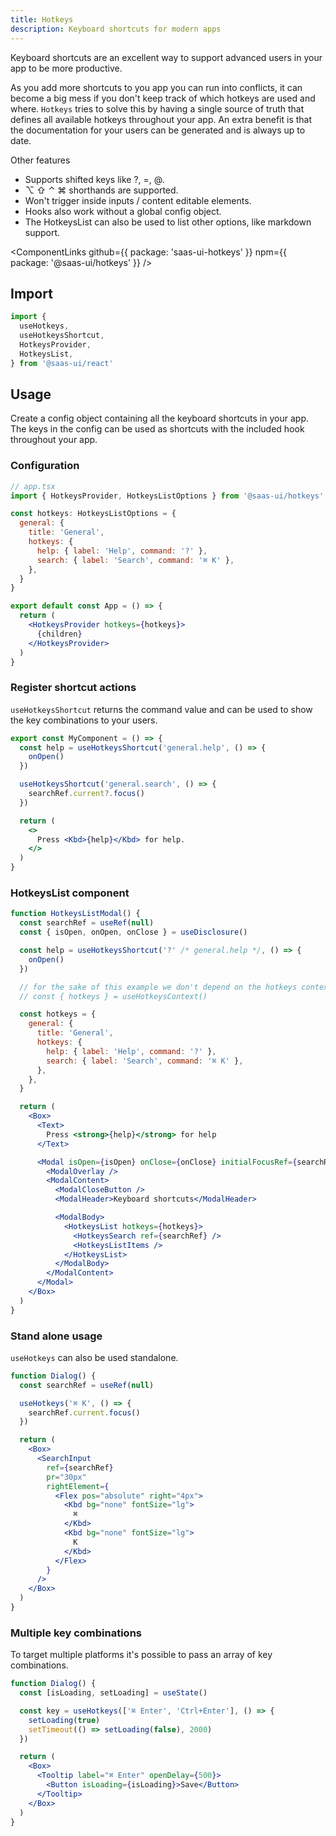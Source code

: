 ```yaml
---
title: Hotkeys
description: Keyboard shortcuts for modern apps
---
```


Keyboard shortcuts are an excellent way to support advanced users
in your app to be more productive.

As you add more shortcuts to you app you can run into conflicts,
it can become a big mess if you don't keep track of which hotkeys are used and where.
`Hotkeys` tries to solve this by having a single source of truth that defines
all available hotkeys throughout your app.
An extra benefit is that the documentation for your users can be generated and is always up to date.

Other features

- Supports shifted keys like ?, =, @.
- ⌥ ⇧ ⌃ ⌘ shorthands are supported.
- Won't trigger inside inputs / content editable elements.
- Hooks also work without a global config object.
- The HotkeysList can also be used to list other options, like markdown support.

<ComponentLinks
  github={{ package: 'saas-ui-hotkeys' }}
  npm={{ package: '@saas-ui/hotkeys' }}
/>

## Import

```ts
import {
  useHotkeys,
  useHotkeysShortcut,
  HotkeysProvider,
  HotkeysList,
} from '@saas-ui/react'
```

## Usage

Create a config object containing all the keyboard shortcuts in your app.
The keys in the config can be used as shortcuts with the included hook throughout your app.

### Configuration

```jsx live=false
// app.tsx
import { HotkeysProvider, HotkeysListOptions } from '@saas-ui/hotkeys'

const hotkeys: HotkeysListOptions = {
  general: {
    title: 'General',
    hotkeys: {
      help: { label: 'Help', command: '?' },
      search: { label: 'Search', command: '⌘ K' },
    },
  }
}

export default const App = () => {
  return (
    <HotkeysProvider hotkeys={hotkeys}>
      {children}
    </HotkeysProvider>
  )
}
```

### Register shortcut actions

`useHotkeysShortcut` returns the command value and can be used to show the key combinations to your users.

```jsx live=false
export const MyComponent = () => {
  const help = useHotkeysShortcut('general.help', () => {
    onOpen()
  })

  useHotkeysShortcut('general.search', () => {
    searchRef.current?.focus()
  })

  return (
    <>
      Press <Kbd>{help}</Kbd> for help.
    </>
  )
}
```

### HotkeysList component

```jsx
function HotkeysListModal() {
  const searchRef = useRef(null)
  const { isOpen, onOpen, onClose } = useDisclosure()

  const help = useHotkeysShortcut('?' /* general.help */, () => {
    onOpen()
  })

  // for the sake of this example we don't depend on the hotkeys context here.
  // const { hotkeys } = useHotkeysContext()

  const hotkeys = {
    general: {
      title: 'General',
      hotkeys: {
        help: { label: 'Help', command: '?' },
        search: { label: 'Search', command: '⌘ K' },
      },
    },
  }

  return (
    <Box>
      <Text>
        Press <strong>{help}</strong> for help
      </Text>

      <Modal isOpen={isOpen} onClose={onClose} initialFocusRef={searchRef}>
        <ModalOverlay />
        <ModalContent>
          <ModalCloseButton />
          <ModalHeader>Keyboard shortcuts</ModalHeader>

          <ModalBody>
            <HotkeysList hotkeys={hotkeys}>
              <HotkeysSearch ref={searchRef} />
              <HotkeysListItems />
            </HotkeysList>
          </ModalBody>
        </ModalContent>
      </Modal>
    </Box>
  )
}
```

### Stand alone usage

`useHotkeys` can also be used standalone.

```jsx
function Dialog() {
  const searchRef = useRef(null)

  useHotkeys('⌘ K', () => {
    searchRef.current.focus()
  })

  return (
    <Box>
      <SearchInput
        ref={searchRef}
        pr="30px"
        rightElement={
          <Flex pos="absolute" right="4px">
            <Kbd bg="none" fontSize="lg">
              ⌘
            </Kbd>
            <Kbd bg="none" fontSize="lg">
              K
            </Kbd>
          </Flex>
        }
      />
    </Box>
  )
}
```

### Multiple key combinations

To target multiple platforms it's possible to pass an array of key combinations.

```jsx
function Dialog() {
  const [isLoading, setLoading] = useState()

  const key = useHotkeys(['⌘ Enter', 'Ctrl+Enter'], () => {
    setLoading(true)
    setTimeout(() => setLoading(false), 2000)
  })

  return (
    <Box>
      <Tooltip label="⌘ Enter" openDelay={500}>
        <Button isLoading={isLoading}>Save</Button>
      </Tooltip>
    </Box>
  )
}
```

###
